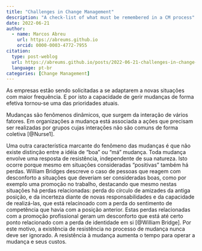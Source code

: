 ```yaml
---
title: "Challenges in Change Management"
description: "A check-list of what must be remembered in a CM process"
date: 2022-06-21
author: 
  - name: Marcos Abreu
    url: https://abreums.github.io
    orcid: 0000-0003-4772-7955
citation:
  type: post-weblog
  url: https://abreums.github.io/posts/2022-06-21-challenges-in-change-management/
  language: pt-br
categories: [Change Management]
---
```


As empresas estão sendo solicitadas a se adaptarem a novas situações com maior frequência. E por isto a capacidade de gerir mudanças de forma efetiva tornou-se uma das prioridades atuais.

Mudanças são fenômenos dinâmicos, que surgem da interação de vários fatores. Em organizações a mudança está associada a ações que precisam ser realizadas por grupos cujas interações não são comuns de forma coletiva [@Nurse1].

Uma outra característica marcante do fenômeno das mudanças é que não existe distinção entre a idéia de "boa" ou "má" mudança. Toda mudança envolve uma resposta de resistência, independente de sua natureza. Isto ocorre porque mesmo em situações consideradas "positivas" também há perdas. William Bridges descreve o caso de pessoas que reagem com desconforto a situações que deveriam ser consideradas boas, como por exemplo uma promoção no trabalho, destacando que mesmo nestas situações há perdas relacionadas: perda do círculo de amizades da antiga posição, e da incerteza diante de novas responsabilidades e da capacidade de realizá-las, que está relacinoado com a perda do sentimento de competência que havia com a posição anterior. Estas perdas relacionadas com a promoção profissional geram um desconforto que está até certo ponto relacionado com a perda de identidade em si [@William Bridge]. Por este motivo, a existência de resistência no processo de mudança nunca deve ser ignorado. A resistência à mudança aumenta o tempo para operar a mudança e seus custos.
